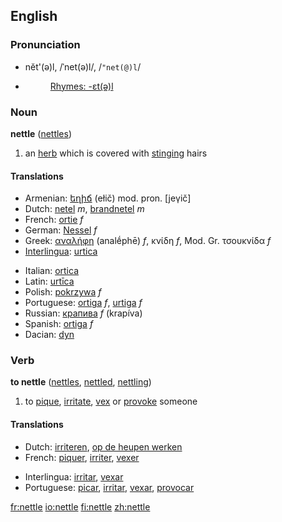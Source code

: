 ==English==
===Pronunciation===
*nĕt'(ə)l, /ˈnet(ə)l/, /<tt>"net(@)l</tt>/
*{{audio|en-us-nettle.ogg|Audio (US)}}
*:[[Rhymes:English:-ɛt(ə)l|Rhymes: -ɛt(ə)l]]

=== Noun ===
'''nettle''' ([[nettles]])

# an [[herb]] which is covered with [[sting]]ing hairs

==== Translations ====
{{top}}
*Armenian: [[եղիճ]] (ełič) mod. pron. [jeγič]
*Dutch: [[netel]] ''m'', [[brandnetel]] ''m'' 
*French: [[ortie]] ''f''
*German: [[Nessel]] ''f''
*Greek: [[αναλήφη]] (analḗphē) ''f'', κνίδη ''f'', Mod. Gr. τσουκνίδα ''f'' 
*[[Interlingua]]: [[urtica]] 
{{mid}}
*Italian: [[ortica]] 
*Latin: [[urtīca]] 
*Polish: [[pokrzywa]] ''f'' 
*Portuguese: [[ortiga]] ''f'', [[urtiga]] ''f''
*Russian: [[крапива]] ''f'' (krapíva)
*Spanish: [[ortiga]]  ''f''
*Dacian: [[dyn]] 
{{bottom}}

=== Verb ===
'''to nettle''' ([[nettles]], [[nettled]], [[nettling]])

# to [[pique]], [[irritate]], [[vex]] or [[provoke]] someone

==== Translations ====
{{top}}
*Dutch: [[irriteren]], [[op de heupen werken]]
*French: [[piquer]], [[irriter]], [[vexer]]
{{mid}}
*Interlingua: [[irritar]], [[vexar]]
*Portuguese: [[picar]], [[irritar]], [[vexar]], [[provocar]]
{{bottom}}

[[fr:nettle]]
[[io:nettle]]
[[fi:nettle]]
[[zh:nettle]]